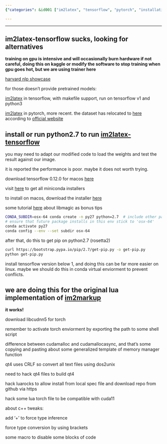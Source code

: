 ```yaml
---
{"categories": &id001 ["im2latex", "tensorflow", "pytorch", "installation", "hardware damage", "safety precautions", "guide"], "category": "Installation Instructions", "date": "2022-08-26 14:07:07", "description": "In this article, you will learn how to install and use im2latex with TensorFlow and PyTorch. Additionally, the article covers important safety precautions and potential hardware damage considerations when running 'im2latex-tensorflow'. By following these instructions, you can ensure a safe and successful implementation of im2latex in your TensorFlow or PyTorch projects.", "tags": *id001, "title": "On Building The Lua Torch Library"}

---
```


------

## im2latex-tensorflow sucks, looking for alternatives

**training on gpu is intensive and will occasionally burn hardware if not careful, doing this on kaggle or modify the software to stop training when gpu goes hot, but we are using trainer here**

[harvard nlp showcase](http://nlp.seas.harvard.edu/code/)

for those doesn't provide pretrained models:

[im2latex](https://github.com/guillaumegenthial/im2latex) in tensorflow, with makefile support, run on tensorflow v1 and python3

[im2latex](https://github.com/luopeixiang/im2latex) in pytorch, more recent. the dataset has relocated to [here](https://zenodo.org/record/56198#.YwtB9PcRU5t) according to [official website](https://im2markup.yuntiandeng.com/)

## install or run python2.7 to run [im2latex-tensorflow](https://github.com/ArminKaramzade/im2latex)

you may need to adapt our modified code to load the weights and test the result against our image.

it is reported the performance is poor. maybe it does not worth trying.

download tensorflow 0.12.0 for macos [here](https://pypi.org/project/tensorflow/0.12.0/#files)

visit [here](https://docs.conda.io/en/latest/miniconda.html) to get all miniconda installers

to install on macos, download the installer [here](https://repo.anaconda.com/miniconda/Miniconda3-latest-MacOSX-x86_64.pkg)

some tutorial [here](https://blog.balasundar.com/install-older-versions-of-python-using-miniconda-on-mac-m1) about libmagic as bonus tips

```bash
CONDA_SUBDIR=osx-64 conda create -n py27 python=2.7  # include other packages here
# ensure that future package installs in this env stick to 'osx-64'
conda activate py27
conda config --env --set subdir osx-64

```

after that, do this to get pip on python2.7 (rosetta2)

```bash
curl https://bootstrap.pypa.io/pip/2.7/get-pip.py -o get-pip.py
python get-pip.py

```

install tensorflow version below 1, and doing this can be far more easier on linux. maybe we should do this in conda virtual enviorment to prevent conflicts.

## we are doing this for the original lua implementation of [im2markup](https://github.com/harvardnlp/im2markup)

**it works!**

download libcudnn5 for torch

remember to activate torch enviorment by exporting the path to some shell script

difference between cudamalloc and cudamallocasync, and that's some copying and pasting about some generalized template of memory manager function

qt4 uses CRLF so convert all text files using dos2unix

need to hack qt4 files to build qt4

hack luarocks to allow install from local spec file and download repo from github via https

hack some lua torch file to be compatible with cuda11

about c++ tweaks:

add '+' to force type inference

force type conversion by using brackets

some macro to disable some blocks of code

